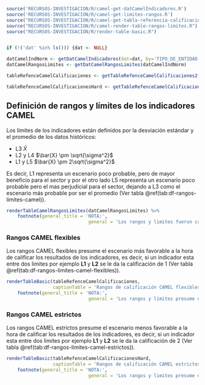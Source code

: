 ```r
source('RECURSOS-INVESTIGACION/R/camel-get-datCamelIndicadores.R')
source('RECURSOS-INVESTIGACION/R/camel-get-limites-rangos.R')
source("RECURSOS-INVESTIGACION/R/camel-get-tabla-referencia-calificaciones.R")
source("RECURSOS-INVESTIGACION/R/camel-render-table-rangos-limites.R")
source("RECURSOS-INVESTIGACION/R/render-table-basic.R")


if (!('dat' %in% ls())) {dat <- NULL}

datCamelIndNorm <- getDatCamelIndicadores(dat=dat, by='TIPO_DE_ENTIDAD')
datCamelRangosLimites <- getDatCamelRangosLimites(datCamelIndNorm)

tableRefenceCamelCalificaciones <- getTableRefenceCamelCalificaciones2()

tableRefenceCamelCalificacionesHard <- getTableRefenceCamelCalificaciones2(calificadorDuro = TRUE)
```

## Definición de rangos y límites de los indicadores CAMEL

Los límites de los indicadores están definidos por la desviación estándar y el promedio de los datos históricos:

- L3 $\bar{X}$
- L2 y L4 $\bar{X} \pm \sqrt{\sigma^2}$
- L1 y L5 $\bar{X} \pm 2\sqrt{\sigma^2}$

Es decir, L1 representa un escenario poco probable, pero de mayor beneficio para el sector y por el otro lado L5 representa un escenario poco probable pero el mas perjudicial para el sector, dejando a L3 como el escenario más probable por ser el promedio (Ver tabla \@ref(tab:df-rangos-limites-camel)).

\vspace*{15pt}
```r
renderTableCamelRangosLimites(datCamelRangosLimites) %>% 
    footnote(general_title = 'NOTA:',
                              general = 'Los rangos y limites fueron calculados en función de los datos historicos de cada indicador.')
```


### Rangos CAMEL flexibles

Los rangos CAMEL flexibles presume el escenario más favorable a la hora de calificar los resultados de los indicadores, es decir, si un indicador esta entre dos limites por ejemplo **L1** y **L2** se le da la calificación de 1 (Ver tabla \@ref(tab:df-rangos-limites-camel-flexibles)).

\vspace*{15pt}
```r
renderTableBasic(tableRefenceCamelCalificaciones, 
                 captionTable = 'Rangos de calificación CAMEL flexibles') %>% 
    footnote(general_title = 'NOTA:',
                              general = 'Los rangos y limites presume el escenario más favorable.')
```

### Rangos CAMEL estrictos

Los rangos CAMEL estrictos presume el escenario menos favorable a la hora de calificar los resultados de los indicadores, es decir, si un indicador esta entre dos limites por ejemplo **L1** y **L2** se le da la calificación de 2 (Ver tabla \@ref(tab:df-rangos-limites-camel-estrictos)).

\vspace*{15pt}
```r
renderTableBasic(tableRefenceCamelCalificacionesHard, 
                 captionTable = 'Rangos de calificación CAMEL estrictos') %>% 
    footnote(general_title = 'NOTA:',
                              general = 'Los rangos y limites presume el escenario menos favorable.')
```
